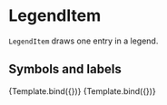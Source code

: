 
# LegendItem

<Meta title="Core/Components/LegendItem" />

`LegendItem` draws one entry in a legend.

<ArgsTable of={LegendItem} />

## Symbols and labels

<Canvas>
    <Story
        name="rectangle symbols"
        args={{
            position: [0, 16],
            r: 10,
            symbol: GoldenRect,
            symbolStyle: { fill: '#f0f0f0', stroke: '#222222', strokeWidth: 1 },
            label: 'label',
            labelOffset: [16, 0],
        }}
        component={LegendItem}
        decorators={[ChartWithRightLegendTitleDecorator]}
    >
        {Template.bind({})}
    </Story>
    <Story
        name="circle symbols"
        args={{
            position: [0, 16],
            r: 7,
            symbol: Circle,
            symbolStyle: { fill: '#dd3333', strokeWidth: 0 },
            label: 'label',
            labelOffset: [16, 0],
        }}
        component={LegendItem}
        decorators={[ChartWithRightLegendTitleDecorator]}
    >
        {Template.bind({})}
    </Story>
</Canvas>
